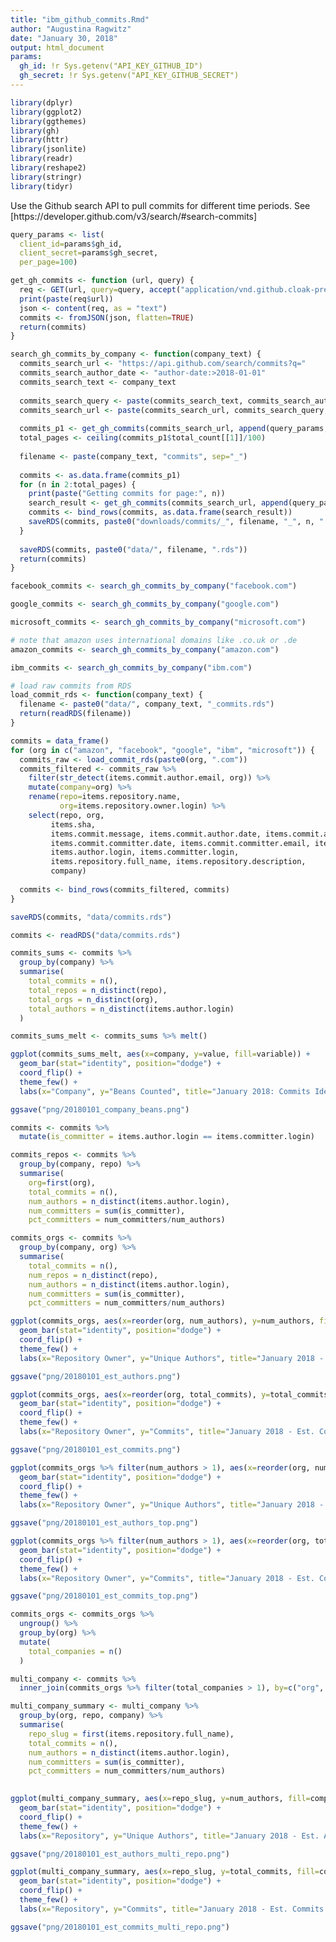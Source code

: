 ```yaml
---
title: "ibm_github_commits.Rmd"
author: "Augustina Ragwitz"
date: "January 30, 2018"
output: html_document
params:
  gh_id: !r Sys.getenv("API_KEY_GITHUB_ID")
  gh_secret: !r Sys.getenv("API_KEY_GITHUB_SECRET")
---
```


```r
library(dplyr)
library(ggplot2)
library(ggthemes)
library(gh)
library(httr)
library(jsonlite)
library(readr)
library(reshape2)
library(stringr)
library(tidyr)
```


Use the Github search API to pull commits for different time periods. See [https://developer.github.com/v3/search/#search-commits]

```r

query_params <- list(
  client_id=params$gh_id, 
  client_secret=params$gh_secret, 
  per_page=100)

get_gh_commits <- function (url, query) {
  req <- GET(url, query=query, accept("application/vnd.github.cloak-preview"))
  print(paste(req$url))
  json <- content(req, as = "text")
  commits <- fromJSON(json, flatten=TRUE)
  return(commits)
}

search_gh_commits_by_company <- function(company_text) {
  commits_search_url <- "https://api.github.com/search/commits?q="
  commits_search_author_date <- "author-date:>2018-01-01"
  commits_search_text <- company_text
  
  commits_search_query <- paste(commits_search_text, commits_search_author_date, sep="+")
  commits_search_url <- paste(commits_search_url, commits_search_query, sep="?")
  
  commits_p1 <- get_gh_commits(commits_search_url, append(query_params, c(page=1)))
  total_pages <- ceiling(commits_p1$total_count[[1]]/100)
  
  filename <- paste(company_text, "commits", sep="_")
  
  commits <- as.data.frame(commits_p1)
  for (n in 2:total_pages) {
    print(paste("Getting commits for page:", n))
    search_result <- get_gh_commits(commits_search_url, append(query_params, c(page=n)))
    commits <- bind_rows(commits, as.data.frame(search_result))
    saveRDS(commits, paste0("downloads/commits/_", filename, "_", n, ".rds"))
  }
  
  saveRDS(commits, paste0("data/", filename, ".rds"))
  return(commits)
}
```


```r

facebook_commits <- search_gh_commits_by_company("facebook.com")

```

```r
google_commits <- search_gh_commits_by_company("google.com")
```

```r

microsoft_commits <- search_gh_commits_by_company("microsoft.com")

```

```r

# note that amazon uses international domains like .co.uk or .de
amazon_commits <- search_gh_commits_by_company("amazon.com")

```

```r

ibm_commits <- search_gh_commits_by_company("ibm.com")

```

```r

# load raw commits from RDS
load_commit_rds <- function(company_text) {
  filename <- paste0("data/", company_text, "_commits.rds")
  return(readRDS(filename))
}

commits = data_frame()
for (org in c("amazon", "facebook", "google", "ibm", "microsoft")) {
  commits_raw <- load_commit_rds(paste0(org, ".com"))
  commits_filtered <- commits_raw %>% 
    filter(str_detect(items.commit.author.email, org)) %>%
    mutate(company=org) %>%
    rename(repo=items.repository.name,
           org=items.repository.owner.login) %>%
    select(repo, org, 
         items.sha, 
         items.commit.message, items.commit.author.date, items.commit.author.email, items.commit.author.name,
         items.commit.committer.date, items.commit.committer.email, items.commit.committer.name,
         items.author.login, items.committer.login,
         items.repository.full_name, items.repository.description,
         company)
  
  commits <- bind_rows(commits_filtered, commits)
}

saveRDS(commits, "data/commits.rds")

```

```r

commits <- readRDS("data/commits.rds")

commits_sums <- commits %>%
  group_by(company) %>%
  summarise(
    total_commits = n(),
    total_repos = n_distinct(repo),
    total_orgs = n_distinct(org),
    total_authors = n_distinct(items.author.login)
  )

```

```r

commits_sums_melt <- commits_sums %>% melt()

ggplot(commits_sums_melt, aes(x=company, y=value, fill=variable)) +
  geom_bar(stat="identity", position="dodge") +
  coord_flip() +
  theme_few() +
  labs(x="Company", y="Beans Counted", title="January 2018: Commits Identified by Email Domain")

ggsave("png/20180101_company_beans.png")

```





```r

commits <- commits %>%
  mutate(is_committer = items.author.login == items.committer.login)

commits_repos <- commits %>%
  group_by(company, repo) %>%
  summarise(
    org=first(org),
    total_commits = n(),
    num_authors = n_distinct(items.author.login),
    num_committers = sum(is_committer),
    pct_committers = num_committers/num_authors)

commits_orgs <- commits %>%
  group_by(company, org) %>%
  summarise( 
    total_commits = n(),
    num_repos = n_distinct(repo),
    num_authors = n_distinct(items.author.login),
    num_committers = sum(is_committer),
    pct_committers = num_committers/num_authors)

```


```r

ggplot(commits_orgs, aes(x=reorder(org, num_authors), y=num_authors, fill=company)) +
  geom_bar(stat="identity", position="dodge") +
  coord_flip() +
  theme_few() +
  labs(x="Repository Owner", y="Unique Authors", title="January 2018 - Est. Authors by Project")

ggsave("png/20180101_est_authors.png")

ggplot(commits_orgs, aes(x=reorder(org, total_commits), y=total_commits, fill=company)) +
  geom_bar(stat="identity", position="dodge") +
  coord_flip() +
  theme_few() +
  labs(x="Repository Owner", y="Commits", title="January 2018 - Est. Commits by Project")

ggsave("png/20180101_est_commits.png")

```

```r

ggplot(commits_orgs %>% filter(num_authors > 1), aes(x=reorder(org, num_authors), y=num_authors, fill=company)) +
  geom_bar(stat="identity", position="dodge") +
  coord_flip() +
  theme_few() +
  labs(x="Repository Owner", y="Unique Authors", title="January 2018 - Est. Authors by Project (>1)")

ggsave("png/20180101_est_authors_top.png")

ggplot(commits_orgs %>% filter(num_authors > 1), aes(x=reorder(org, total_commits), y=total_commits, fill=company)) +
  geom_bar(stat="identity", position="dodge") +
  coord_flip() +
  theme_few() +
  labs(x="Repository Owner", y="Commits", title="January 2018 - Est. Commits by Project (>1 Author)")

ggsave("png/20180101_est_commits_top.png")

```


```r

commits_orgs <- commits_orgs %>%
  ungroup() %>%
  group_by(org) %>%
  mutate(
    total_companies = n()
  )

multi_company <- commits %>% 
  inner_join(commits_orgs %>% filter(total_companies > 1), by=c("org", "company"))

multi_company_summary <- multi_company %>%
  group_by(org, repo, company) %>%
  summarise(
    repo_slug = first(items.repository.full_name),
    total_commits = n(),
    num_authors = n_distinct(items.author.login),
    num_committers = sum(is_committer),
    pct_committers = num_committers/num_authors)
  

```

```r

ggplot(multi_company_summary, aes(x=repo_slug, y=num_authors, fill=company)) +
  geom_bar(stat="identity", position="dodge") +
  coord_flip() +
  theme_few() +
  labs(x="Repository", y="Unique Authors", title="January 2018 - Est. Authors by Repo")

ggsave("png/20180101_est_authors_multi_repo.png")

ggplot(multi_company_summary, aes(x=repo_slug, y=total_commits, fill=company)) +
  geom_bar(stat="identity", position="dodge") +
  coord_flip() +
  theme_few() +
  labs(x="Repository", y="Commits", title="January 2018 - Est. Commits by Project")

ggsave("png/20180101_est_commits_multi_repo.png")

```



